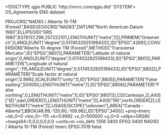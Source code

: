 <!DOCTYPE qgis PUBLIC 'http://mrcc.com/qgis.dtd' 'SYSTEM'>
<qgis version="3.20.1-Odense">
  <identifier>OS_Agreements</identifier>
  <parentidentifier></parentidentifier>
  <language>ENG</language>
  <type>dataset</type>
  <title>OS_Agreements</title>
  <abstract></abstract>
  <links/>
  <fees></fees>
  <encoding></encoding>
  <crs>
    <spatialrefsys>
      <wkt>PROJCRS["NAD83 / Alberta 10-TM (Forest)",BASEGEOGCRS["NAD83",DATUM["North American Datum 1983",ELLIPSOID["GRS 1980",6378137,298.257222101,LENGTHUNIT["metre",1]]],PRIMEM["Greenwich",0,ANGLEUNIT["degree",0.0174532925199433]],ID["EPSG",4269]],CONVERSION["Alberta 10-degree TM (Forest)",METHOD["Transverse Mercator",ID["EPSG",9807]],PARAMETER["Latitude of natural origin",0,ANGLEUNIT["degree",0.0174532925199433],ID["EPSG",8801]],PARAMETER["Longitude of natural origin",-115,ANGLEUNIT["degree",0.0174532925199433],ID["EPSG",8802]],PARAMETER["Scale factor at natural origin",0.9992,SCALEUNIT["unity",1],ID["EPSG",8805]],PARAMETER["False easting",500000,LENGTHUNIT["metre",1],ID["EPSG",8806]],PARAMETER["False northing",0,LENGTHUNIT["metre",1],ID["EPSG",8807]]],CS[Cartesian,2],AXIS["(E)",east,ORDER[1],LENGTHUNIT["metre",1]],AXIS["(N)",north,ORDER[2],LENGTHUNIT["metre",1]],USAGE[SCOPE["unknown"],AREA["Canada - Alberta"],BBOX[48.99,-120,60,-109.98]],ID["EPSG",3400]]</wkt>
      <proj4>+proj=tmerc +lat_0=0 +lon_0=-115 +k=0.9992 +x_0=500000 +y_0=0 +ellps=GRS80 +towgs84=0,0,0,0,0,0,0 +units=m +no_defs</proj4>
      <srsid>1358</srsid>
      <srid>3400</srid>
      <authid>EPSG:3400</authid>
      <description>NAD83 / Alberta 10-TM (Forest)</description>
      <projectionacronym>tmerc</projectionacronym>
      <ellipsoidacronym>EPSG:7019</ellipsoidacronym>
      <geographicflag>false</geographicflag>
    </spatialrefsys>
  </crs>
  <extent/>
</qgis>
